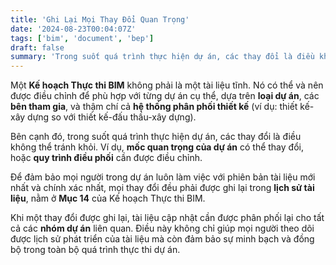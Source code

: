 ```yaml
---
title: 'Ghi Lại Mọi Thay Đổi Quan Trọng'
date: '2024-08-23T00:04:07Z'
tags: ['bim', 'document', 'bep']
draft: false
summary: 'Trong suốt quá trình thực hiện dự án, các thay đổi là điều không thể tránh khỏi.'
---
```


Một **Kế hoạch Thực thi BIM** không phải là một tài liệu tĩnh. Nó có thể và nên được điều chỉnh để phù hợp với từng dự án cụ thể, dựa trên **loại dự án**, các **bên tham gia**, và thậm chí cả **hệ thống phân phối thiết kế** (ví dụ: thiết kế-xây dựng so với thiết kế-đấu thầu-xây dựng).

Bên cạnh đó, trong suốt quá trình thực hiện dự án, các thay đổi là điều không thể tránh khỏi. Ví dụ, **mốc quan trọng của dự án** có thể thay đổi, hoặc **quy trình điều phối** cần được điều chỉnh.

Để đảm bảo mọi người trong dự án luôn làm việc với phiên bản tài liệu mới nhất và chính xác nhất, mọi thay đổi đều phải được ghi lại trong **lịch sử tài liệu**, nằm ở **Mục 14** của Kế hoạch Thực thi BIM.

Khi một thay đổi được ghi lại, tài liệu cập nhật cần được phân phối lại cho tất cả các **nhóm dự án** liên quan. Điều này không chỉ giúp mọi người theo dõi được lịch sử phát triển của tài liệu mà còn đảm bảo sự minh bạch và đồng bộ trong toàn bộ quá trình thực thi dự án.
